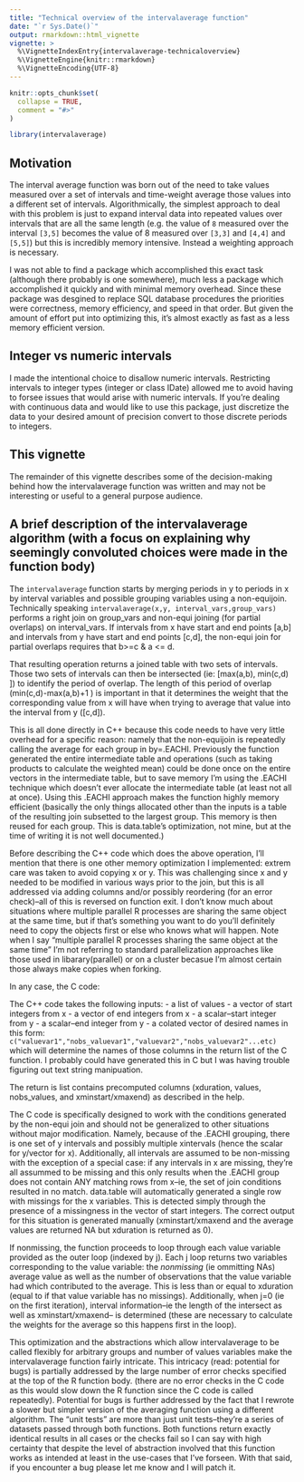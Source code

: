 ```yaml
---
title: "Technical overview of the intervalaverage function"
date: "`r Sys.Date()`"
output: rmarkdown::html_vignette
vignette: >
  %\VignetteIndexEntry{intervalaverage-technicaloverview}
  %\VignetteEngine{knitr::rmarkdown}
  %\VignetteEncoding{UTF-8}
---
```


```r
knitr::opts_chunk$set(
  collapse = TRUE,
  comment = "#>"
)
```

```r
library(intervalaverage)
```

## Motivation

The interval average function was born out of the need to take values measured 
over a set of intervals and time-weight average those values into a different set
of intervals. Algorithmically, the simplest approach to deal with this problem
is just to expand interval data into repeated values over intervals that are all
the same length (e.g. the value of `8` measured over the interval `[3,5]` becomes
the value of 8 measured over `[3,3]` and `[4,4]` and `[5,5]`) but this is incredibly
memory intensive.  Instead a weighting approach is necessary. 

I was not able to find a package which accomplished this exact task (although there probably is one somewhere), much less
a package which accomplished it quickly and with minimal memory overhead.  Since these package was desgined to replace SQL database procedures the priorities were correctness, memory efficiency, and speed in that order. But given the amount of effort put into optimizing this, it's almost exactly as fast as a less memory efficient version.

## Integer vs numeric intervals
I made the intentional choice to disallow numeric intervals. Restricting intervals to integer types (integer or class IDate) allowed me to avoid having to forsee issues that would arise with numeric intervals. If you're dealing with continuous data and would like to use this package, just discretize the data to your desired amount of precision convert to those discrete periods to integers.


## This vignette
The remainder of this vignette describes some of the decision-making behind how the intervalaverage function was written and may not be interesting or useful to a general purpose audience.



## A brief description of the intervalaverage algorithm (with a focus on explaining why seemingly convoluted choices were made in the function body)

The `intervalaverage` function starts by merging periods in y to periods in x by
 interval variables and possible grouping variables using a non-equijoin. 
Technically speaking `intervalaverage(x,y, interval_vars,group_vars)`
performs a right join on group_vars and non-equi joining (for partial overlaps)
on interval_vars. If intervals from x have start and end points [a,b] and intervals from y have start and end points [c,d], the non-equi join for partial overlaps requires that b>=c & a <= d. 

That resulting operation returns a joined table with two sets of intervals. Those two sets of intervals can then be intersected (ie: [max(a,b), min(c,d) ]) to identify the period of overlap.  The length of this period of overlap (min(c,d)-max(a,b)+1 ) is important in that it determines the weight that the corresponding value from x will have when trying to average that value into the interval from y ([c,d]).


This is all done directly in C++ because this code needs to have very little overhead for a specific reason: namely that the non-equijoin is repeatedly calling the average for each group in by=.EACHI. Previously the function generated the entire intermediate table and operations (such as taking products to calculate the weighted mean) could be done once on the entire vectors in the intermediate table, but to save memory I'm using the .EACHI technique which doesn't ever allocate the intermediate table (at least not all at once).
Using this .EACHI approach makes the function highly memory efficient (basically the only things allocated other than the inputs is a table of the resulting join subsetted to the largest group. This memory is then reused for each group. This is data.table's optimization, not mine, but at the time of writing it is not well documented.) 

Before describing the C++ code which does the above operation, I'll mention that there is one other memory optimization I implemented: extrem care was taken to avoid copying x or y. This was challenging since x and y needed to be modified in various ways prior to the join, but this is all addressed via adding columns and/or possibly reordering (for an error check)--all of this is reversed on function exit. I don't know much about situations where multiple parallel R processes are sharing the same object at the same time, but if that's something you want to do you'll definitely need to copy the objects first or else who knows what will happen. Note when I say "multiple parallel R processes sharing the same object at the same time" I'm not referring to standard parallelization approaches like those used in libarary(parallel) or on a cluster becasue I'm almost certain those always make copies when forking.

In any case, the C code:

The C++ code takes the following inputs: 
- a list of values
- a vector of start integers from x
- a vector of end integers from x
- a scalar--start integer from y
- a scalar--end integer from y
- a colated vector of desired names in this form: `c("valuevar1","nobs_valuevar1","valuevar2","nobs_valuevar2"...etc)` which will determine the names of those columns in the return list of the C function. I probably could have generated this in C but I was having trouble figuring out text string manipuation.

The return is list contains precomputed columns (xduration, values, nobs_values, and xminstart/xmaxend) as described in the help.

The C code is specifically designed to work with the conditions generated by the non-equi join and should not be generalized to other situations without major modification. Namely, because of the .EACHI grouping, there is one set  of y intervals and possibly multiple xintervals (hence the scalar for y/vector for x).
Additionally, all intervals are assumed to be non-missing with the exception of a special case: if any intervals in x are missing, they're all assummed to be missing and this only results when the .EACHI group does not contain ANY matching rows from x--ie, the set of join conditions resulted in no match. data.table will automatically generated a single row with missings for the x variables. This is detected simply through the presence of a missingness in the vector of start integers. The correct output for this situation is generated manually (xminstart/xmaxend and the average values are returned NA but xduration is returned as 0).

If nonmissing, the function proceeds to loop through each value variable provided as the outer loop (indexed by j). Each j loop returns two variables corresponding to the value variable: the *nonmissing* (ie ommitting NAs) average value as well as the number of observations that the value variable had which contributed to the average. This is less than or equal to xduration (equal to if that value variable has no missings).  Additionally, when j=0 (ie on the first iteration),
interval information--ie the length of the intersect as well as xminstart/xmaxend-- is determined (these are necessary to calculate the weights for the average so this happens first in the loop).


This optimization and the abstractions which allow intervalaverage to be called flexibly for arbitrary groups and number of values variables make the intervalaverage function fairly intricate. This intricacy  (read: potential for bugs) is partially addressed by the large number of error checks specified at the top of the R function body. (there are no error checks in the C code as this would slow down the R function since the C code is called repeatedly). Potential for bugs is further addressed by the fact that I rewrote a slower but simpler version of the averaging function using a different algorithm. The "unit tests" are more than just unit tests--they're a series of datasets passed through both functions. Both functions return exactly identical results in all cases or the checks fail so I can say with high certainty that despite the level of abstraction involved that this function works as intended at least in the use-cases that I've forseen.  With that said, if you encounter a bug please let me know and I will patch it.




 
 
 
